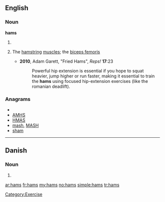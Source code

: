 ==English==

===Noun===
'''hams'''

# {{plural of|[[ham]]}}
# {{exercise|slang}} The [[hamstring]] [[muscle]]s; the [[biceps femoris]]
#* '''2010''', Adam Garett, "Fried Hams", ''Reps!'' '''17''':23
#*: Powerful hip extension is essential if you hope to squat heavier, jump higher or run faster, making it essential to train the '''hams''' using focused hip-extension exercises (like the romanian deadlift).

===Anagrams===
* {{alphagram|ahms}}
* [[AMHS#English|AMHS]]
* [[HMAS#English|HMAS]]
* [[mash#English|mash]], [[MASH#English|MASH]]
* [[sham#English|sham]]

[[Category:Exercise]]

----

==Danish==

===Noun===
{{infl|da|noun form|g=c}}

# {{form of|genitive singular indefinite|ham|lang=da}}

[[ar:hams]]
[[fr:hams]]
[[my:hams]]
[[no:hams]]
[[simple:hams]]
[[tr:hams]]